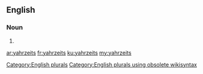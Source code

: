 ==English==

===Noun===
{{head|en}}

# {{plural of|yahrzeit}}

[[Category:English plurals]][[Category:English plurals using obsolete wikisyntax]]

[[ar:yahrzeits]]
[[fr:yahrzeits]]
[[ku:yahrzeits]]
[[my:yahrzeits]]